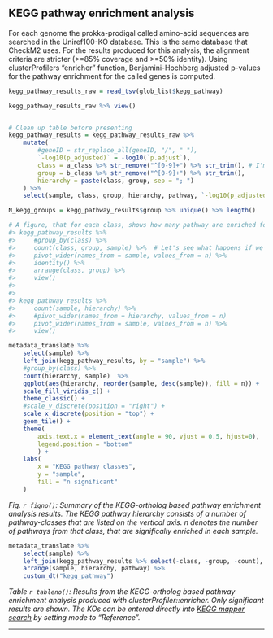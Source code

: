 ## KEGG pathway enrichment analysis

For each genome the prokka-prodigal called amino-acid sequences are searched in the Uniref100-KO database. This is the same database that CheckM2 uses. For the results produced for this analysis, the alignment criteria are stricter (>=85% coverage and >=50% identity). Using clusterProfilers "enricher" function, Benjamini-Hochberg adjusted p-values for the pathway enrichment for the called genes is computed.

```r

kegg_pathway_results_raw = read_tsv(glob_list$kegg_pathway)

kegg_pathway_results_raw %>% view()


# Clean up table before presenting
kegg_pathway_results = kegg_pathway_results_raw %>% 
    mutate(
        #geneID = str_replace_all(geneID, "/", " "),
        `-log10(p_adjusted)` = -log10(`p.adjust`),
        class = a_class %>% str_remove("^[0-9]+") %>% str_trim(), # I'm removing the number codes in front as they're too long and unnecessary.
        group = b_class %>% str_remove("^[0-9]+") %>% str_trim(),
        hierarchy = paste(class, group, sep = "; ") 
    ) %>% 
    select(sample, class, group, hierarchy, pathway, `-log10(p_adjusted)`, `gene ratio` = GeneRatio, KOs = geneID, count = Count)

N_kegg_groups = kegg_pathway_results$group %>% unique() %>% length()


```



```r


# A figure, that for each class, shows how many pathway are enriched for.
#> kegg_pathway_results %>%
#>     #group_by(class) %>%
#>     count(class, group, sample) %>%  # Let's see what happens if we have both class and group
#>     pivot_wider(names_from = sample, values_from = n) %>% 
#>     identity() %>% 
#>     arrange(class, group) %>% 
#>     view()
#> 
#> 
#> kegg_pathway_results %>%
#>     count(sample, hierarchy) %>% 
#>     #pivot_wider(names_from = hierarchy, values_from = n)
#>     pivot_wider(names_from = sample, values_from = n) %>%
#>     view()

metadata_translate %>% 
    select(sample) %>%
    left_join(kegg_pathway_results, by = "sample") %>%
    #group_by(class) %>%
    count(hierarchy, sample)  %>% 
    ggplot(aes(hierarchy, reorder(sample, desc(sample)), fill = n)) + 
    scale_fill_viridis_c() +
    theme_classic() + 
    #scale_y_discrete(position = "right") +
    scale_x_discrete(position = "top") +
    geom_tile() + 
    theme(
        axis.text.x = element_text(angle = 90, vjust = 0.5, hjust=0),
        legend.position = "bottom"
        ) +
    labs(
        x = "KEGG pathway classes",
        y = "sample",
        fill = "n significant"
    )

```

*Fig. `r figno()`: Summary of the KEGG-ortholog based pathway enrichment analysis results. The KEGG pathway hierarchy consists of a number of pathway-classes that are listed on the vertical axis. n denotes the number of pathways from that class, that are significally enriched in each sample.*


```r
metadata_translate %>% 
    select(sample) %>% 
    left_join(kegg_pathway_results %>% select(-class, -group, -count), by = "sample") %>% 
    arrange(sample, hierarchy, pathway) %>% 
    custom_dt("kegg_pathway")


```

*Table `r tableno()`: Results from the KEGG-ortholog based pathway enrichment analysis produced with clusterProfiler::enricher. Only significant results are shown. The KOs can be entered directly into [KEGG mapper search](https://www.genome.jp/kegg/mapper/search.html) by setting mode to "Reference".*


---